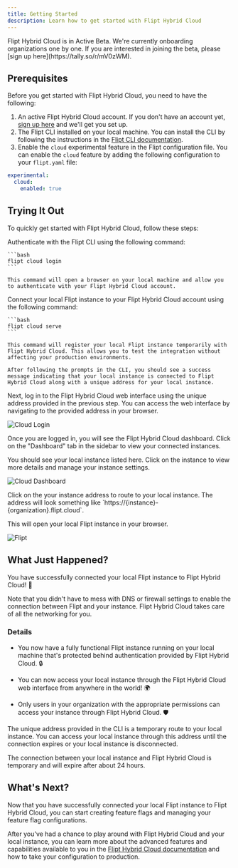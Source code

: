 ```yaml
---
title: Getting Started
description: Learn how to get started with Flipt Hybrid Cloud
---
```


<Info>
  Flipt Hybrid Cloud is in Active Beta. We're currently onboarding organizations
  one by one. If you are interested in joining the beta, please [sign up
  here](https://tally.so/r/mV0zWM).
</Info>

## Prerequisites

Before you get started with Flipt Hybrid Cloud, you need to have the following:

1. An active Flipt Hybrid Cloud account. If you don't have an account yet, [sign up here](https://tally.so/r/mV0zWM) and we'll get you set up.
2. The Flipt CLI installed on your local machine. You can install the CLI by following the instructions in the [Flipt CLI documentation](/cli/overview).
3. Enable the `cloud` experimental feature in the Flipt configuration file. You can enable the `cloud` feature by adding the following configuration to your `flipt.yaml` file:

```yaml
experimental:
  cloud:
    enabled: true
```

## Trying It Out

To quickly get started with Flipt Hybrid Cloud, follow these steps:

<Steps>
  <Step title="Authenticate with CLI">
    Authenticate with the Flipt CLI using the following command:

    ```bash
    flipt cloud login
    ```

    This command will open a browser on your local machine and allow you to authenticate with your Flipt Hybrid Cloud account.

  </Step>
  <Step title="Connect Your Local Instance">
    Connect your local Flipt instance to your Flipt Hybrid Cloud account using the following command:

    ```bash
    flipt cloud serve
    ```

    This command will register your local Flipt instance temporarily with Flipt Hybrid Cloud. This allows you to test the integration without affecting your production environments.

    After following the prompts in the CLI, you should see a success message indicating that your local instance is connected to Flipt Hybrid Cloud along with a unique address for your local instance.

  </Step>
  <Step title="Login to Hybrid Cloud">
  Next, log in to the Flipt Hybrid Cloud web interface using the unique address provided in the previous step. You can access the web interface by navigating to the provided address in your browser.

![Cloud Login](/images/cloud/guides/getting-started/login.png)

  </Step>
  <Step title="View Your Instance">

Once you are logged in, you will see the Flipt Hybrid Cloud dashboard. Click on the "Dashboard" tab in the sidebar to view your connected instances.

You should see your local instance listed here. Click on the instance to view more details and manage your instance settings.

![Cloud Dashboard](/images/cloud/guides/getting-started/dashboard.png)

  </Step>
  <Step title="Route to Your Instance">
  Click on the your instance address to route to your local instance. The address will look something like `https://{instance}-{organization}.flipt.cloud`.

This will open your local Flipt instance in your browser.

![Flipt](/images/cloud/guides/getting-started/flipt.png)

  </Step>
</Steps>

## What Just Happened?

You have successfully connected your local Flipt instance to Flipt Hybrid Cloud! 🎉

<Check>
  Note that you didn't have to mess with DNS or firewall settings to enable the
  connection between Flipt and your instance. Flipt Hybrid Cloud takes care of
  all the networking for you.
</Check>

### Details

- You now have a fully functional Flipt instance running on your local machine that's protected behind authentication provided by Flipt Hybrid Cloud. 🔒

- You can now access your local instance through the Flipt Hybrid Cloud web interface from anywhere in the world! 🌍

- Only users in your organization with the appropriate permissions can access your instance through Flipt Hybrid Cloud. 🛡️

The unique address provided in the CLI is a temporary route to your local instance. You can access your local instance through this address until the connection expires or your local instance is disconnected.

<Note>
  The connection between your local instance and Flipt Hybrid Cloud is temporary
  and will expire after about 24 hours.
</Note>

## What's Next?

Now that you have successfully connected your local Flipt instance to Flipt Hybrid Cloud, you can start creating feature flags and managing your feature flag configurations.

After you've had a chance to play around with Flipt Hybrid Cloud and your local instance, you can learn more about the advanced features and capabilities available to you in the [Flipt Hybrid Cloud documentation](/cloud/overview) and how to take your configuration to production.
